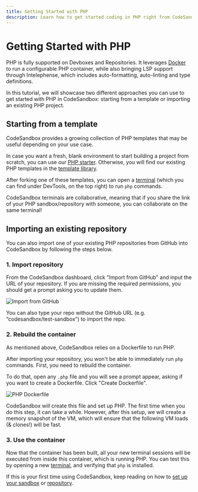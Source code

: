```yaml
---
title: Getting Started with PHP
description: Learn how to get started coding in PHP right from CodeSandbox.
---
```



# Getting Started with PHP

PHP is fully supported on Devboxes and Repositories. It leverages [Docker](./getting-started-with-docker) to run a configurable PHP container, while also bringing LSP support through Intelephense, which includes auto-formatting, auto-linting and type definitions.

In this tutorial, we will showcase two different approaches you can use to get started with PHP in CodeSandbox: starting from a template or importing an existing PHP project.

## Starting from a template

CodeSandbox provides a growing collection of PHP templates that may be useful depending on your use case.

In case you want a fresh, blank environment to start building a project from scratch, you can use our [PHP starter](https://codesandbox.io/p/sandbox/php-starter-ygkev0). Otherwise, you will find our existing PHP templates in the [template library](https://codesandbox.io/d/).

After forking one of these templates, you can open a [terminal](/learn/repositories/terminal) (which you can find under DevTools, on the top right) to run `php` commands.

<Callout emoji="💡">CodeSandbox terminals are collaborative, meaning that if you share the link of your PHP sandbox/repository with someone, you can collaborate on the same terminal!</Callout>

## Importing an existing repository

You can also import one of your existing PHP repositories from GitHub into CodeSandbox by following the steps below.

### 1. Import repository

From the CodeSandbox dashboard, click "Import from GitHub" and input the URL of your repository. If you are missing the required permissions, you should get a prompt asking you to update them.

![Import from GitHub](/dashboard-import-github.png)

<Callout emoji="💡">You can also type your repo without the GitHub URL (e.g. “codesandbox/test-sandbox”) to import the repo.</Callout>

### 2. Rebuild the container

As mentioned above, CodeSandbox relies on a Dockerfile to run PHP.

After importing your repository, you won't be able to immediately run `php` commands. First, you need to rebuild the container.

To do that, open any `.php` file and you will see a prompt appear, asking if you want to create a Dockerfile. Click "Create Dockerfile".

![PHP Dockerfile](/php-dockerfile.png)

CodeSandbox will create this file and set up PHP. The first time when you do this step, it can take a while. However, after this setup, we will create a memory snapshot of the VM, which will ensure that the following VM loads (& clones!) will be fast.

### 3. Use the container

Now that the container has been built, all your new terminal sessions will be executed from inside this container, which is running PHP. You can test this by opening a new [terminal](/learn/repositories/terminal), and verifying that `php` is installed.

If this is your first time using CodeSandbox, keep reading on how to [set up your sandbox](/learn/getting-started/your-first-sandbox) or [repository](/learn/getting-started/setting-up-repository).
